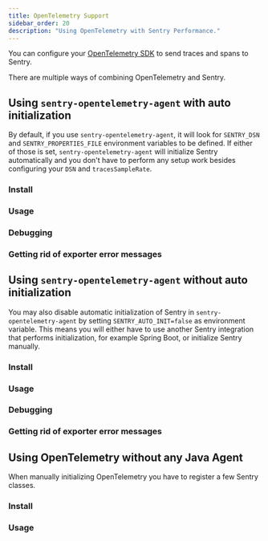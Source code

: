```yaml
---
title: OpenTelemetry Support
sidebar_order: 20
description: "Using OpenTelemetry with Sentry Performance."
---
```


<Include name="alpha-note.mdx" />

You can configure your [OpenTelemetry SDK](https://opentelemetry.io/) to send traces and spans to Sentry.

There are multiple ways of combining OpenTelemetry and Sentry.

## Using `sentry-opentelemetry-agent` with auto initialization

By default, if you use `sentry-opentelemetry-agent`, it will look for `SENTRY_DSN` and `SENTRY_PROPERTIES_FILE` environment variables to be defined. If either of those is set, `sentry-opentelemetry-agent` will initialize Sentry automatically and you don't have to perform any setup work besides configuring your `DSN` and `tracesSampleRate`.

### Install

<PlatformContent includePath="performance/opentelemetry-install/with-java-agent" />

### Usage

<PlatformContent includePath="performance/opentelemetry-setup/with-java-agent/with-auto-init" />

### Debugging

<PlatformContent includePath="performance/opentelemetry-setup/with-java-agent/with-auto-init/debugging" />

### Getting rid of exporter error messages

<PlatformContent includePath="performance/opentelemetry-setup/with-java-agent/exporter-messages" />

## Using `sentry-opentelemetry-agent` without auto initialization

You may also disable automatic initialization of Sentry in `sentry-opentelemetry-agent` by setting `SENTRY_AUTO_INIT=false` as environment variable. This means you will either have to use another Sentry integration that performs initialization, for example Spring Boot, or initialize Sentry manually.

### Install

<PlatformContent includePath="performance/opentelemetry-install/with-java-agent" />

### Usage

<PlatformContent includePath="performance/opentelemetry-setup/with-java-agent/without-auto-init" />

### Debugging

<PlatformContent includePath="performance/opentelemetry-setup/with-java-agent/without-auto-init/debugging" />

### Getting rid of exporter error messages

<PlatformContent includePath="performance/opentelemetry-setup/with-java-agent/exporter-messages" />

## Using OpenTelemetry without any Java Agent

When manually initializing OpenTelemetry you have to register a few Sentry classes.

### Install

<PlatformContent includePath="performance/opentelemetry-install/without-java-agent" />

### Usage

<PlatformContent includePath="performance/opentelemetry-setup/without-java-agent" />
